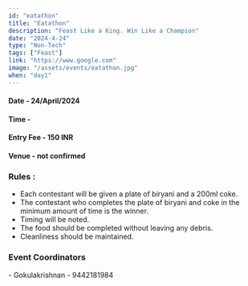 ```yaml
---
id: "eatathon"
title: "Eatathon"
description: "Feast Like a King. Win Like a Champion"
date: "2024-4-24"
type: "Non-Tech" 
tags: ["Feast"]
link: "https://www.google.com"
image: "/assets/events/eatathon.jpg"
when: "day1"
---
```


<h4>Date - 24/April/2024</h4>
<h4>Time - </h4>
<h4>Entry Fee - 150 INR </h4>
<h4>Venue - not confirmed</h4>
<h3>Rules :</h3>

- Each contestant will be given a plate of biryani and a 200ml coke.
- The contestant who completes the plate of biryani and coke in the minimum amount of time is the winner.
- Timing will be noted.
- The food should be completed without leaving any debris.
- Cleanliness should be maintained.


<h3>Event Coordinators</h3>
- Gokulakrishnan - 9442181984